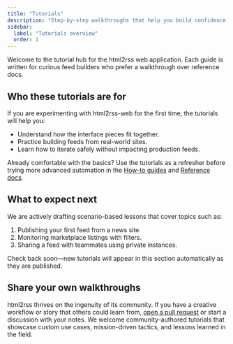 ```yaml
---
title: "Tutorials"
description: "Step-by-step walkthroughs that help you build confidence with html2rss-web."
sidebar:
  label: "Tutorials overview"
  order: 1
---
```


Welcome to the tutorial hub for the html2rss web application. Each guide is written for curious feed builders who prefer a walkthrough over reference docs.

## Who these tutorials are for

If you are experimenting with html2rss-web for the first time, the tutorials will help you:

- Understand how the interface pieces fit together.
- Practice building feeds from real-world sites.
- Learn how to iterate safely without impacting production feeds.

Already comfortable with the basics? Use the tutorials as a refresher before trying more advanced automation in the [How-to guides](/web-application/how-to/) and [Reference docs](/web-application/reference/).

## What to expect next

We are actively drafting scenario-based lessons that cover topics such as:

1. Publishing your first feed from a news site.
2. Monitoring marketplace listings with filters.
3. Sharing a feed with teammates using private instances.

Check back soon—new tutorials will appear in this section automatically as they are published.

## Share your own walkthroughs

html2rss thrives on the ingenuity of its community. If you have a creative workflow or story that others could learn from, [open a pull request](https://github.com/html2rss/html2rss.github.io/pulls) or start a discussion with your notes. We welcome community-authored tutorials that showcase custom use cases, mission-driven tactics, and lessons learned in the field.
